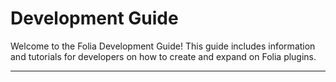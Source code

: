 
# Development Guide

Welcome to the Folia Development Guide! This guide includes information and tutorials for developers
on how to create and expand on Folia plugins.

---

<DocCardList items={useCurrentSidebarCategory().items} />
